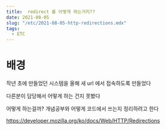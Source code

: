 ```yaml
---
title:  redirect 를 어떻게 하는거지??
date: 2021-08-05
slug: "/etc/2021-08-05-http-redirections.mdx"
tags:
  - ETC
---
```


# 배경
작년 초에 만들었던 시스템을
올해 새 url 에서 접속하도록 만들었다

다른분이 담당해서 어떻게 하는 건지 못봤다

어떻게 하는걸까?
 개념공부와 어떻게 코드에서 쓰는지 정리하려고 한다

https://developer.mozilla.org/ko/docs/Web/HTTP/Redirections